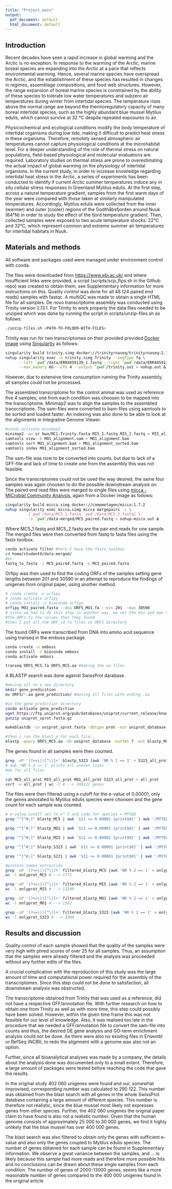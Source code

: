 ```yaml
---
title: "Project_main"
output:
  pdf_document: default
  html_document: default
---
```


## Introduction

Recent decades have seen a rapid increase in global warming and the Arctic is no exception. In response to the warming of the Arctic, marine boreal species are expanding into the Arctic at a pace that reflects environmental warming. Hence, several marine species have overspread the Arctic, and the establishment of these species has resulted in changes in regimes, assemblage compositions, and food web structures. However, the range expansion of boreal marine species is constrained by the ability of these species to tolerate low water temperatures and subzero air temperatures during winter from intertidal species. The temperature rises above the normal range are beyond the thermoregulatory capacity of many boreal intertidal species, such as the highly abundant blue mussel Mytilus edulis, which cannot survive at 32 °C despite repeated exposures to air.

Physicochemical and ecological conditions modify the body temperature of intertidal organisms during low tide, making it difficult to predict heat stress in these organisms. Therefore, remotely sensed atmospheric air temperatures cannot capture physiological conditions at the microhabitat level. For a deeper understanding of the role of thermal stress on natural populations, field-based physiological and molecular evaluations are required. Laboratory studies on thermal stress are prone to overestimating the actual impact of global warming on the physiology of intertidal organisms. In the current study, in order to increase knowledge regarding intertidal heat stress in the Arctic, a series of experiments has been conducted to identify if current Arctic summer temperatures induce any in situ cellular stress responses in Greenland Mytilus edulis. At the first step, across a natural temperature gradient, samples from the first warm days of the year were compared with those taken at similarly manipulated temperatures. Accordingly, Mytilus edulis were collected from the inner (warmer) and outer (cooler) regions of the Godthåbsfjorden around Nuuk (64°N) in order to study the effect of the fjord temperature gradient. Then, collected samples were exposed to two acute temperature shocks: 22°C and 32°C, which represent common and extreme summer air temperatures for intertidal habitats in Nuuk.

## Materials and methods

All software and packages used were managed under environment control with conda.

The files were downloaded from <https://www.ebi.ac.uk/> and where insufficient links were provided, a script (scripts/scp_ftps.sh in the Github repo) was created to obtain them, see Supplementary information for more instructions on this. Quality control was done for all 48 (24 paired end reads) samples with fastqc. A multiQC was made to obtain a single HTML file for all samples. De novo transcriptome assembly was conducted using Trinity version 2.13.1. For Trinity to work properly the data files needed to be unziped which was done by running the script in scripts/unzip-files.sh as follows:

```bash
./unzip-files.sh <PATH-TO-FOLDER-WITH-FILES>
```

Trinity was run for two transcriptomes on their provided provided [Docker image](https://hub.docker.com/r/trinityrnaseq/trinityrnaseq) using [Singularity](https://sylabs.io/singularity) as follows:

```bash
singularity build trinity.simg docker://trinityrnaseq/trinityrnaseq:2.13.1
nohup singularity exec -e trinity.simg Trinity --seqType fq \
      --left `pwd`/data/ERR4859139_1.fastq --right `pwd`/data/ERR4859139_2.fastq \
      --max_memory 6G --CPU 4 --output `pwd`/trinity_out > nohup.out &
```

However, due to extensive time consumption running the Trinity assembly, all samples could not be processed.

The assembled transcriptome for the control animal was used as reference five 4 samples, one from each condition was choosen to be mapped into the transcriptome. Minimap2 was to align the samples to the assembled transcriptome. The sam-files were converted to bam-files using samtools to be sorted and loaded faster. An indexing was also done to be able to look at the alignments in Integrative Genome Viewer.

```bash
#conda activate minimap2
minimap2 -ax sr bwa/MC1.Trinity.fasta MI5_1.fastq MI5_2.fastq > MI5_alignment.sam
samtools view -b MO1_alignment.sam > MO1_alignment.bam
samtools sort MO1_alignment.bam > MO1_alignment_sorted.bam
samtools index MO1_alignment_sorted.bam
```

The sam-file was now to be converted into counts, but due to lack of a GFF-file and lack of time to create one from the assembly this was not feasible.

Since the transcriptomes could not be used the way desired, the same four samples was again choosen to do the possible downstream analysis on. The paired end read files were merged to single files using [micca - MICrobial Community Analysis](https://micca.readthedocs.io/en/latest/index.html), again from a Docker image as follows:

```bash
singularity build micca.simg docker://compmetagen/micca:1.7.2
nohup singularity exec micca.simg micca mergepairs -i \
          [`pwd`/data/MC5_1.fastq `pwd`/data/MC5_2.fastq] \
          -o `pwd`/data-merged/MC5_paired.fastq > nohup-micca.out &
```

Where MC5_1.fastq and MC5_2.fastq are the pair end reads for one sample. The merged files were then converted from fastq to fasta files using the fastx toolbox.

```bash
conda activate filter #here I have the fastx_toolbox
cd home/student6/data-merged/
#ex:
fastq_to_fasta -i MC5_paired.fastq -o MC5_paired.fasta

```

Orfipy was then used to find the coding ORFs of the samples setting gene lengths between 201 and 30590 in an attempt to reproduce the findings of unigenes from original paper, using another method.

```bash
# conda create -n orfipy 
# conda activate orfipy
# conda install -c bioconda orfipy
orfipy MO1_paired.fasta --dna ORFS_MO1.fa --min 201 --max 30590
# since we had to do this step in another way, we set the min and max values of
#the ORFs to the values that they found 
#then I put all the ORF_id.fa files in ORFS directory
```

The found ORFs were transcribed from DNA into amino acid sequence using transeq in the emboss package.

```bash
conda create -n emboss
conda install -c bioconda emboss
conda activate emboss

transeq ORFS_MC5.fa ORFS_MC5.aa #making the aa files

```

A BLASTP search was done against SwissProt darabase.

```bash
#moving all to a new directory
mkdir gene_predicition
mv ORFS/*.aa gene_prediction/ #moving all files with ending .aa

#in the gene_prediction directory
conda activate gene_prediction
wget https://ftp.uniprot.org/pub/databases/uniprot/current_release/knowledgebase/complete/uniprot_sprot.fasta.gz
gunzip uniprot_sprot.fasta.gz

makeblastdb -in uniprot_sprot.fasta -dbtype prot -out uniprot_database

#then i run the blast p for each file.. 
blastp -query ORFS_MC5.aa -db uniprot_database -outfmt 7 -out blastp_MC5
```

The genes found in all samples were then counted.

```bash
grep -oP '(?<=\|)[^\|]+' blastp_S323 |awk 'NR % 2 == 1' > S323_all_prot
# awk 'NR % 2 == 1' prints all uneven lines  
#do for all files

cat MC5_all_prot MI5_all_prot MO1_all_prot S323_all_prot > all_prot
sort -u all_prot | wc -l # --> 290122 genes
```

The files were then filtered using a cutoff for the e-value of 0.00001, only the genes annotated to Mytilus edulis species were choosen and the gene count for each sample was counted.

```bash
# e-value cutoff set to e^-5 and code for species = MYTED 
grep "^[^#;]" blastp_MC5 | awk '$11 <= 0.00001 {print$0}' | awk '/MYTED/ {print}' > filtered_blastp_MC5

grep "^[^#;]" blastp_MO1 | awk '$11 <= 0.00001 {print$0}' | awk '/MYTED/ {print}' > filtered_blastp_MO1

grep "^[^#;]" blastp_MI5 | awk '$11 <= 0.00001 {print$0}' | awk '/MYTED/ {print}' > filtered_blastp_MI5

grep "^[^#;]" blastp_S323 | awk '$11 <= 0.00001 {print$0}' | awk '/MYTED/ {print}' > filtered_blastp_S323

grep "^[^#;]" blastp_S221 | awk '$11 <= 0.00001 {print$0}' | awk '/MYTED/ {print}' > filtered_blastp_S221
```

```bash
#protein names extraction
grep -oP '(?<=\|)[^\|]+' filtered_blastp_MC5 |awk 'NR % 2 == 1' > onlyprot_MC5
wc -l onlyprot_MC5 # --> 5771

grep -oP '(?<=\|)[^\|]+' filtered_blastp_MI5 |awk 'NR % 2 == 1' > onlyprot_MI5
wc -l onlyprot_MI5 # --> 13209

grep -oP '(?<=\|)[^\|]+' filtered_blastp_MO1 |awk 'NR % 2 == 1' > onlyprot_MO1
wc -l onlyprot_MO1 # --> 1562

grep -oP '(?<=\|)[^\|]+' filtered_blastp_S323 |awk 'NR % 2 == 1' > onlyprot_S323
wc -l onlyprot_S323 # --> 3386
```

## Results and discussion

Quality control of each sample showed that the quality of the samples were very high with phred scores of over 25 for all samples. Thus, an assumption that the samples were already filtered and the analysis was proceeded without any further edits of the files.

A crucial complication with the reproduction of this study was the large amount of time and computational power required for the assembly of the transcriptomes. Since this step could not be done to satisfaction, all downstream analysis was obstructed.

The transcriptome obtained from Trinity that was used as a reference, did not have a respective GFF/annotation file. With further research on how to obtain one from Trinity as well as with more time, this step could possibly have been solved. However, within the given time frame this was not feasible for our level of knowledge. Also, it was realised too late in the procedure that we needed a GFF/annotation file to convert the sam-file into counts and thus, the desired DE gene analysis and GO-term enrichment analysis could not be done. As there were also no exisitng files in Ensembl or RefSeq (NCBI), to redo the aligmnent with a genome was also not an option.

Further, since all bioanalytical analyses was made by a company, the details about the analysis done was documented only to a small extent. Therefore, a large amount of packages were tested before reaching the code that gave the results.

In the original study 402 060 unigenes were found and our, somewhat improvised, corresponding number was calculated to 290 122. This number was obtained from the blast search with all genes in the whole SwissProt database containing a large amount of different species. This number is therefore not realistic, since the blue mussel most likely not expresses genes from other species. Further, the 402 060 unigenes the original paper claim to have found is also not a realistic number. Given that the human genome consists of approximately 25 000 to 30 000 genes, we find it highly unlikely that the blue mussel has over 400 000 genes.

The blast search was also filtered to obtain only the genes with sufficient e-value and also only the genes coupled to Mytilus edulis species. The number of genes obtained for each sample can be found in Supplementary information. We observe a great variance between the samples, and ... is likely because this sample had more reads and therefore more possible hits and no conclusions can be drawn about these single samples from each condition. The number of genes of 2000-13000 genes, seems like a more reasonable number of genes compared to the 400 000 unigenes found in the original article.
